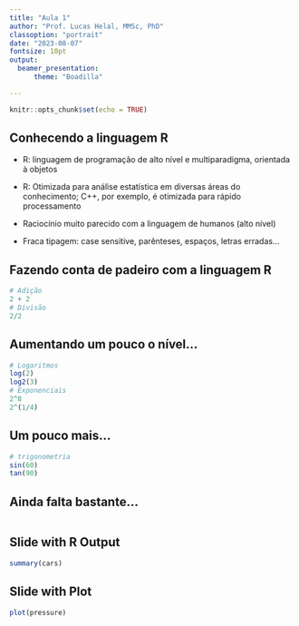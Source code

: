 ```yaml
---
title: "Aula 1"
author: "Prof. Lucas Helal, MMSc, PhD"
classoption: "portrait"
date: "2023-08-07"
fontsize: 10pt
output: 
  beamer_presentation:
      theme: "Boadilla"

---
```


```r
knitr::opts_chunk$set(echo = TRUE)
```

## Conhecendo a linguagem R

- R: linguagem de programação de alto nível e multiparadigma, orientada à objetos

- R: Otimizada para análise estatística em diversas áreas do conhecimento; C++, por exemplo, 
é otimizada para rápido processamento 

- Raciocínio muito parecido com a linguagem de humanos (alto nível)

- Fraca tipagem: case sensitive, parênteses, espaços, letras erradas...


## Fazendo conta de padeiro com a linguagem R

```r
# Adição
2 + 2
# Divisão
2/2
```

## Aumentando um pouco o nível...

```r
# Logaritmos
log(2)
log2(3)
# Exponenciais
2^8
2^(1/4)
```

## Um pouco mais...

```r
# trigonometria
sin(60)
tan(90)
```

## Ainda falta bastante...

```r

```

## Slide with R Output

```r
summary(cars)
```

## Slide with Plot

```r
plot(pressure)
```

